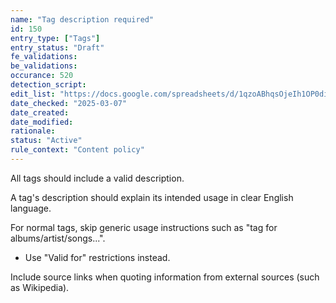 ```yaml
---
name: "Tag description required"
id: 150
entry_type: ["Tags"]
entry_status: "Draft"
fe_validations:
be_validations:
occurance: 520
detection_script:
edit_list: "https://docs.google.com/spreadsheets/d/1qzoABhqsOjeIh1OP0diQVcH_Zy3xHWa060ygORDsByE"
date_checked: "2025-03-07"
date_created:
date_modified:
rationale:
status: "Active"
rule_context: "Content policy"
---
```

All tags should include a valid description.

A tag's description should explain its intended usage in clear English language. 

For normal tags, skip generic usage instructions such as "tag for albums/artist/songs...". 

- Use "Valid for" restrictions instead.

Include source links when quoting information from external sources (such as Wikipedia).